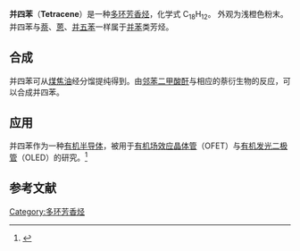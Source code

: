 {{NoteTA|G1=Chemistry}}
{{chembox
| Name = 并四苯
| verifiedrevid = 444217808
| ImageFile = Naftacene.svg
| ImageName = Skeletal formula
| ImageFile1 = Tetracene-3D-balls.png
| ImageName1 = Ball-and-stick model
| ImageFile2 = Tetracene crystals.jpg
| ImageName2 = Tetracene crystals
| IUPACName = Tetracene
| OtherNames = Naphthacene<br>Benz[''b'']anthracene<br>2,3-Benzanthracene
| Section1 = {{Chembox Identifiers
|   CASNo = 92-24-0
|    CASNo_Ref = {{cascite}}
|   PubChem = 7080
|   ChEBI_Ref = {{ebicite|correct|EBI}}
| ChEBI = 32600
| SMILES = c34cc2cc1ccccc1cc2cc3cccc4
|  ChemSpiderID_Ref = {{chemspidercite|correct|chemspider}}
| ChemSpiderID = 6813
|  StdInChIKey_Ref = {{stdinchicite|correct|chemspider}}
| StdInChIKey = IFLREYGFSNHWGE-UHFFFAOYSA-N
|  StdInChI_Ref = {{stdinchicite|correct|chemspider}}
| StdInChI=1S/C18H12/c1-2-6-14-10-18-12-16-8-4-3-7-15(16)11-17(18)9-13(14)5-1/h1-12H
  }}
| Section2 = {{Chembox Properties
|   Formula = C<sub>18</sub>H<sub>12</sub>
|   MolarMass = 228.29 
|   Appearance = 黄色至橙色固体
|   Density = 
|   MeltingPtC = 357
|   BoilingPt = 
|   Solubility = 不溶于水
  }}
| Section3 = {{Chembox Hazards
|   EUIndex = 未收录
|   MainHazards = 
|   FlashPt = 
}}
}}
'''并四苯'''（'''Tetracene'''）是一种[[多环芳香烃|多环芳香烃]]，化学式 C<sub>18</sub>H<sub>12</sub>。 外观为浅橙色粉末。并四苯与[[萘|萘]]、[[蒽|蒽]]、[[并五苯|并五苯]]一样属于[[并苯|并苯]]类芳烃。
==合成==
并四苯可从[[煤焦油|煤焦油]]经分馏提纯得到。由[[邻苯二甲酸酐|邻苯二甲酸酐]]与相应的萘衍生物的反应，可以合成并四苯。
==应用==
并四苯作为一种[[有机半导体|有机半导体]]，被用于[[有机场效应晶体管|有机场效应晶体管]]（OFET）与[[有机发光二极管|有机发光二极管]]（OLED）的研究。<ref>{{cite journal | url = http://www3.interscience.wiley.com/cgi-bin/abstract/114266185/ABSTRACT | journal = Advanced Functional Materials | volume = 17 | issue = 10 | pages = 1623–1628 | title = Ambipolar Light-Emitting Transistors of a Tetracene Single Crystal | author = T. Takahashi, T. Takenobu, J. Takeya, Y. Iwasa | doi = 10.1002/adfm.200700046 | year = 2007 | access-date = 2013-07-16 | archive-date = 2020-05-11 | archive-url = https://web.archive.org/web/20200511081751/http://www3.interscience.wiley.com/cgi-bin/abstract/114266185/ABSTRACT | dead-url = yes }}</ref>
==参考文献==
<references/>
{{多环芳烃}}
{{Authority control}}
[[Category:多环芳香烃|Category:多环芳香烃]]